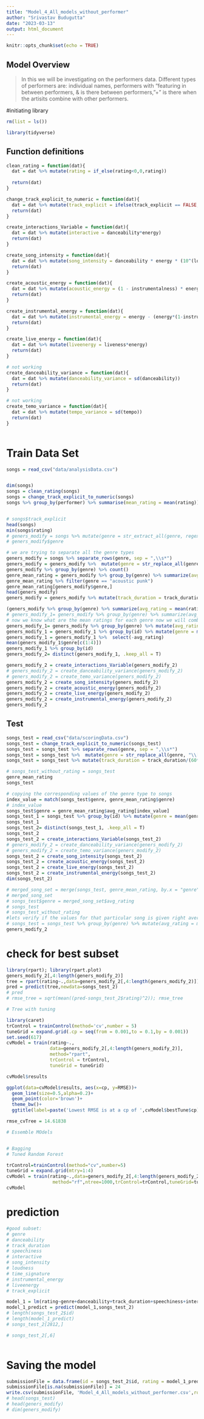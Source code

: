 ---
title: "Model_4_All_models_without_performer"
author: "Srivastav Budugutta"
date: "2023-03-13"
output: html_document
---

```{r setup, include=FALSE}
knitr::opts_chunk$set(echo = TRUE)
```

## Model Overview
>In this we will be investigating on the performers data.
Different types of performers are: individual names, performers with "featuring in between performers, & is there between performers, "+" is there when the artisits combine with other performers.


#initiating library

```{r}
rm(list = ls())

library(tidyverse)
```
## Function definitions
```{r}
clean_rating = function(dat){
  dat = dat %>% mutate(rating = if_else(rating<0,0,rating))
  
  return(dat)
}

change_track_explicit_to_numeric = function(dat){
  dat = dat %>% mutate(track_explicit = ifelse(track_explicit == FALSE,0,1))
  return(dat)
}

create_interactions_Variable = function(dat){
  dat = dat %>% mutate(interactive = danceability*energy)
  return(dat)
}

create_song_intensity = function(dat){
  dat = dat %>% mutate(song_intensity = danceability * energy * (10^(loudness/20)))
  return(dat)
}

create_acoustic_energy = function(dat){
  dat = dat %>% mutate(acoustic_energy = (1 - instrumentalness) * energy)
  return(dat)
}

create_instrumental_energy = function(dat){
  dat = dat %>% mutate(instrumental_energy = energy - (energy*(1-instrumentalness)))
  return(dat)
}

create_live_energy = function(dat){
  dat = dat %>% mutate(liveenergy = liveness*energy)
  return(dat)
}

# not working
create_danceability_variance = function(dat){
  dat = dat %>% mutate(danceability_variance = sd(danceability))
  return(dat)
}

# not working
create_temo_variance = function(dat){
  dat = dat %>% mutate(tempo_variance = sd(tempo))
  return(dat)
}



```

# Train Data Set
```{r}
songs = read_csv("data/analysisData.csv")


dim(songs)
songs = clean_rating(songs)
songs = change_track_explicit_to_numeric(songs)
songs %>% group_by(performer) %>% summarise(mean_rating = mean(rating))


# songs$track_explicit
head(songs)
min(songs$rating)
# geners_modify = songs %>% mutate(genre = str_extract_all(genre, regex("\'(.*?)\'", ignore_case = T)))
# geners_modify$genre

# we are trying to separate all the genre types
geners_modify = songs %>% separate_rows(genre, sep = ",\\s*")
geners_modify = geners_modify %>%  mutate(genre = str_replace_all(genre, "\\[|\\]|'|\"", ""))
geners_modify %>% group_by(genre) %>% count()
genre_mean_rating = geners_modify %>% group_by(genre) %>% summarize(avg_rating = mean(rating))
genre_mean_rating %>% filter(genre == "acoustic punk")
genre_mean_rating[geners_modify$genre,]
head(geners_modify)
geners_modify = geners_modify %>% mutate(track_duration = track_duration/(60*1000))

(geners_modify %>% group_by(genre) %>% summarize(avg_rating = mean(rating)) %>% arrange(avg_rating))
# geners_modify_1= geners_modify %>% group_by(genre) %>% summarize(avg_rating = mean(rating)) %>% ungroup() %>% mutate(genre = avg_rating)
# now we know what are the mean ratings for each genre now we will combine it to the song id.
geners_modify_1= geners_modify %>% group_by(genre) %>% mutate(avg_rating = mean(rating)) %>% ungroup() %>% mutate(genre = avg_rating)
geners_modify_1 = geners_modify_1 %>% group_by(id) %>% mutate(genre = mean(genre))
geners_modify_1 = geners_modify_1 %>%  select(-avg_rating)
mean(geners_modify_1$genre[c(1:4)])
geners_modify_1 %>% group_by(id)
geners_modify_2= distinct(geners_modify_1, .keep_all = T)

geners_modify_2 = create_interactions_Variable(geners_modify_2)
# geners_modify_2 = create_danceability_variance(geners_modify_2)
# geners_modify_2 = create_temo_variance(geners_modify_2)
geners_modify_2 = create_song_intensity(geners_modify_2)
geners_modify_2 = create_acoustic_energy(geners_modify_2)
geners_modify_2 = create_live_energy(geners_modify_2)
geners_modify_2 = create_instrumental_energy(geners_modify_2)
geners_modify_2
```


## Test





```{r}
songs_test = read_csv("data/scoringData.csv")
songs_test = change_track_explicit_to_numeric(songs_test)
songs_test = songs_test %>% separate_rows(genre, sep = ",\\s*")
songs_test = songs_test %>%  mutate(genre = str_replace_all(genre, "\\[|\\]|'|\"", ""))
songs_test = songs_test %>% mutate(track_duration = track_duration/(60*1000))

# songs_test_without_rating = songs_test
genre_mean_rating 
songs_test

# copying the corresponding values of the genre type to songs
index_value = match(songs_test$genre, genre_mean_rating$genre)
# index_value
songs_test$genre = genre_mean_rating$avg_rating[index_value] 
songs_test_1 = songs_test %>% group_by(id) %>% mutate(genre = mean(genre))
songs_test_1
songs_test_2= distinct(songs_test_1, .keep_all = T)
songs_test_2
songs_test_2 = create_interactions_Variable(songs_test_2)
# geners_modify_2 = create_danceability_variance(geners_modify_2)
# geners_modify_2 = create_temo_variance(geners_modify_2)
songs_test_2 = create_song_intensity(songs_test_2)
songs_test_2 = create_acoustic_energy(songs_test_2)
songs_test_2 = create_live_energy(songs_test_2)
songs_test_2 = create_instrumental_energy(songs_test_2)
dim(songs_test_2)

# merged_song_set = merge(songs_test, genre_mean_rating, by.x = "genre", by.y = "genre",all.x = T)
# merged_song_set
# songs_test$genre = merged_song_set$avg_rating
# songs_test
# songs_test_without_rating
#lets verify if the values for that particular song is given right average rating value.
# songs_test = songs_test %>% group_by(genre) %>% mutate(avg_rating = mean(rating)) %>% ungroup() %>% mutate(genre = avg_rating)
geners_modify_2


```



# check for best subset

```{r}
library(rpart); library(rpart.plot)
geners_modify_2[,4:length(geners_modify_2)]
tree = rpart(rating~.,data=geners_modify_2[,4:length(geners_modify_2)])
pred = predict(tree,newdata=songs_test_2)
# pred
# rmse_tree = sqrt(mean((pred-songs_test_2$rating)^2)); rmse_tree

# Tree with tuning

library(caret)
trControl = trainControl(method='cv',number = 5)
tuneGrid = expand.grid(.cp = seq(from = 0.001,to = 0.1,by = 0.001))
set.seed(617)
cvModel = train(rating~.,
                data=geners_modify_2[,4:length(geners_modify_2)],
                method="rpart",
                trControl = trControl,
                tuneGrid = tuneGrid)

cvModel$results

ggplot(data=cvModel$results, aes(x=cp, y=RMSE))+
  geom_line(size=0.5,alpha=0.2)+
  geom_point(color='brown')+
  theme_bw()+
  ggtitle(label=paste('Lowest RMSE is at a cp of ',cvModel$bestTune$cp))

rmse_cvTree = 14.61838

# Essemble MOdels


# Bagging
# Tuned Random Forest

trControl=trainControl(method="cv",number=5)
tuneGrid = expand.grid(mtry=1:4)
cvModel = train(rating~.,data=geners_modify_2[,4:length(geners_modify_2)],
                 method="rf",ntree=1000,trControl=trControl,tuneGrid=tuneGrid )
cvModel

```


# prediction

```{r}
#good subset:
# genre
# danceability
# track_duration
# speechiness
# interactive
# song_intensity
# loudness
# time_signature
# instrumental_energy
# liveenergy
# track_explicit

model_1 = lm(rating~genre+danceability+track_duration+speechiness+interactive+song_intensity+loudness+time_signature+instrumental_energy+liveenergy+track_explicit,geners_modify_2)
model_1_predict = predict(model_1,songs_test_2)
# length(songs_test_2$id)
# length(model_1_predict)
# songs_test_2[2812,]

# songs_test_2[,6]



```


# Saving the model

```{r}

submissionFile = data.frame(id = songs_test_2$id, rating = model_1_predict)
submissionFile[is.na(submissionFile)] = 24
write.csv(submissionFile, 'Model_4_All_models_without_performer.csv',row.names = F)
# head(songs_test)
# head(geners_modify)
# dim(geners_modify)


```




```{r}



```




```{r}



```